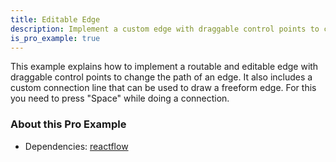 ```yaml
---
title: Editable Edge
description: Implement a custom edge with draggable control points to change the path of an edge
is_pro_example: true
---
```



<ExampleLayout>
This example explains how to implement a routable and editable edge with draggable control points to change the path of an edge. It also includes a custom connection line that can be used to draw a freeform edge. For this you need to press "Space" while doing a connection.

<ProExampleViewer variant="dark" slug="editable-edge" />

### About this Pro Example

- Dependencies: [reactflow](https://www.npmjs.com/package/reactflow)

</ExampleLayout>
<RemoteCodeViewer
  source={`${process.env.NEXT_PUBLIC_EXAMPLES_URL}/examples/edges/editable-edge/source.json`}
  preview={`${process.env.NEXT_PUBLIC_EXAMPLES_URL}/examples/edges/editable-edge/index.html`}
  framework="react"
/>